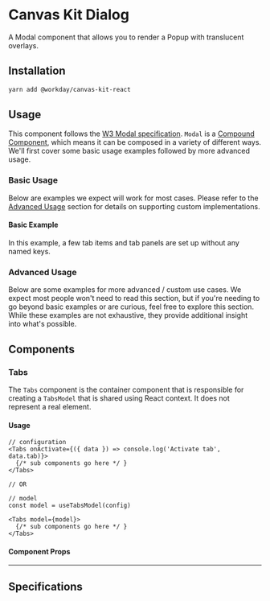
<Meta title="Components/Popups/Dialog/React" component={Dialog} />

# Canvas Kit Dialog

A Modal component that allows you to render a Popup with translucent overlays.

## Installation

```sh
yarn add @workday/canvas-kit-react
```

## Usage

This component follows the
[W3 Modal specification](https://www.w3.org/TR/wai-aria-practices/#dialog_modal#tabpanel). `Modal`
is a [Compound Component](../../../../modules/docs/mdx/COMPOUND_COMPONENTS.mdx), which means it can
be composed in a variety of different ways. We'll first cover some basic usage examples followed by
more advanced usage.

### Basic Usage

Below are examples we expect will work for most cases. Please refer to the
[Advanced Usage](#advanced-usage) section for details on supporting custom implementations.

#### Basic Example

In this example, a few tab items and tab panels are set up without any named keys.

<ExampleCodeBlock code={Simple} />

### Advanced Usage

Below are some examples for more advanced / custom use cases. We expect most people won't need to
read this section, but if you're needing to go beyond basic examples or are curious, feel free to
explore this section. While these examples are not exhaustive, they provide additional insight into
what's possible.

## Components

### Tabs

The `Tabs` component is the container component that is responsible for creating a `TabsModel` that
is shared using React context. It does not represent a real element.

#### Usage

```tsx
// configuration
<Tabs onActivate={({ data }) => console.log('Activate tab', data.tab)}>
  {/* sub components go here */ }
</Tabs>

// OR

// model
const model = useTabsModel(config)

<Tabs model={model}>
  {/* sub components go here */ }
</Tabs>
```

#### Component Props

<PropsTable of={Dialog} />

---

## Specifications

<Specifications file="Modal.spec.ts" />
